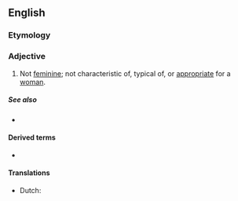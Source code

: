 ==English==

===Etymology===
{{prefix|un|feminine|lang=en}}

===Adjective===
{{en-adj}}

# Not [[feminine]]; not characteristic of, typical of, or [[appropriate]] for a [[woman]].

=====See also=====
* {{l|en|unmasculine}}

====Derived terms====
* {{l|en|unfemininity}}

====Translations====
{{trans-top|unfeminine}}
* Dutch: {{t|nl|onvrouwelijk}}
{{trans-mid}}
{{trans-bottom}}